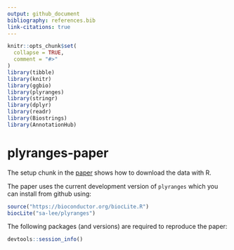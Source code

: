 ```yaml
---
output: github_document
bibliography: references.bib
link-citations: true
---
```


<!-- README.md is generated from README.Rmd. Please edit that file -->

```r
knitr::opts_chunk$set(
  collapse = TRUE,
  comment = "#>"
)
library(tibble)
library(knitr)
library(ggbio)
library(plyranges)
library(stringr)
library(dplyr)
library(readr)
library(Biostrings)
library(AnnotationHub)
```
# plyranges-paper

The setup chunk in the [paper](paper.Rmd) shows how to download the data with R.

The paper uses the current development version of `plyranges` which
you can install from github using:

```r
source("https://bioconductor.org/biocLite.R")
biocLite("sa-lee/plyranges")
```

The following packages (and versions) are required to reproduce the paper:

```r
devtools::session_info()
```



